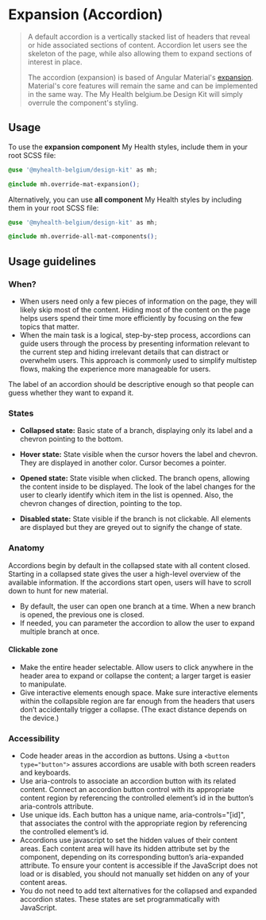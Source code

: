 
<Meta title="Components/Expansion" />

# Expansion (Accordion)

> A default accordion is a vertically stacked list of headers that reveal or hide associated sections of content.
> Accordion let users see the skeleton of the page, while also allowing them to expand sections of interest in place.
>
> The accordion (expansion) is based of Angular Material's [expansion](https://material.angular.io/components/expansion). Material's core features will remain the same and can be implemented in the same way.
> The My Health belgium.be Design Kit will simply overrule the component's styling.

## Usage

To use the **expansion component** My Health styles, include them in your root SCSS file:

```css
@use '@myhealth-belgium/design-kit' as mh;

@include mh.override-mat-expansion();
```

Alternatively, you can use **all component** My Health styles by including them in your root SCSS file:

```css
@use '@myhealth-belgium/design-kit' as mh;

@include mh.override-all-mat-components();
```

## Usage guidelines

### When?
 * When users need only a few pieces of information on the page, they will likely skip most of the content. Hiding most of the content on the page helps users spend their time more efficiently by focusing on the few topics that matter.
 * When the main task is a logical, step-by-step process, accordions can guide users through the process by presenting information relevant to the current step and hiding irrelevant details that can distract or overwhelm users. This approach is commonly used to simplify multistep flows, making the experience more manageable for users.

The label of an accordion should be descriptive enough so that people can guess whether they want to expand it.

### States
* **Collapsed state:**
 Basic state of a branch, displaying only its label and a chevron pointing to the bottom.

* **Hover state:**
State visible when the cursor hovers the label and chevron. They are displayed in another color. Cursor becomes a pointer.

* **Opened state:**
State visible when clicked. The branch opens, allowing the content inside to be displayed. The look of the label changes for the user to clearly identify which item in the list is openned. Also, the chevron changes of direction, pointing to the top.

* **Disabled state:**
State visible if the branch is not clickable. All elements are displayed but they are greyed out to signify the change of state.

### Anatomy
Accordions begin by default in the collapsed state with all content closed. Starting in a collapsed state gives the user a high-level overview of the available information.  If the accordions start open, users will have to scroll down to hunt for new material.
* By default, the user can open one branch at a time. When a new branch is opened, the previous one is closed.
* If needed, you can parameter the accordion to allow the user to expand multiple branch at once.

#### Clickable zone
* Make the entire header selectable. Allow users to click anywhere in the header area to expand or collapse the content; a larger target is easier to manipulate.
* Give interactive elements enough space. Make sure interactive elements within the collapsible region are far enough from the headers that users don’t accidentally trigger a collapse. (The exact distance depends on the device.)

### Accessibility
* Code header areas in the accordion as buttons. Using a `<button type="button">` assures accordions are usable with both screen readers and keyboards.
* Use aria-controls to associate an accordion button with its related content. Connect an accordion button control with its appropriate content region by referencing the controlled element’s id in the button’s aria-controls attribute.
* Use unique ids. Each button has a unique name, aria-controls="[id]", that associates the control with the appropriate region by referencing the controlled element’s id.
* Accordions use javascript to set the hidden values of their content areas. Each content area will have its hidden attribute set by the component, depending on its corresponding button’s aria-expanded attribute. To ensure your content is accessible if the JavaScript does not load or is disabled, you should not manually set hidden on any of your content areas.
* You do not need to add text alternatives for the collapsed and expanded accordion states. These states are set programmatically with JavaScript.


